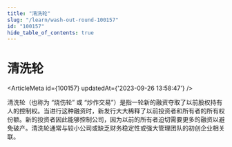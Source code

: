 ```yaml
---
title: "清洗轮"
slug: "/learn/wash-out-round-100157"
id: "100157"
hide_table_of_contents: true
---
```



# 清洗轮

<ArticleMeta id={100157} updatedAt={'2023-09-26 13:58:47'} />
<div className='border-solid border-b border-t-0 my-4 border-[var(--ifm-color-gray-300)]' />

清洗轮（也称为 “烧伤轮” 或 “炒作交易”）是指一轮新的融资夺取了以前股权持有人的控制权。当进行这种融资时，新发行大大稀释了以前投资者和所有者的所有权份额。新的投资者因此能够控制公司，因为以前的所有者迫切需要更多的融资以避免破产。清洗轮通常与较小公司或缺乏财务稳定性或强大管理团队的初创企业相关联。
